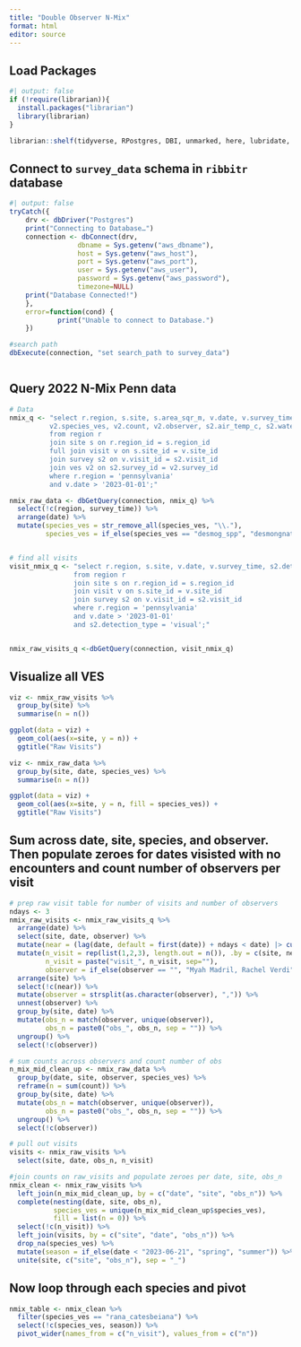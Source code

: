 ```yaml
---
title: "Double Observer N-Mix"
format: html
editor: source
---
```


## Load Packages

```r
#| output: false
if (!require(librarian)){
  install.packages("librarian")
  library(librarian)
}

librarian::shelf(tidyverse, RPostgres, DBI, unmarked, here, lubridate, tidyr)

```

## Connect to `survey_data` schema in `ribbitr` database
```r
#| output: false
tryCatch({
    drv <- dbDriver("Postgres")
    print("Connecting to Database…")
    connection <- dbConnect(drv,
                 dbname = Sys.getenv("aws_dbname"),
                 host = Sys.getenv("aws_host"),
                 port = Sys.getenv("aws_port"),
                 user = Sys.getenv("aws_user"),
                 password = Sys.getenv("aws_password"),
                 timezone=NULL)
    print("Database Connected!")
    },
    error=function(cond) {
            print("Unable to connect to Database.")
    })

#search path
dbExecute(connection, "set search_path to survey_data")



```

## Query 2022 N-Mix Penn data
```r

# Data
nmix_q <- "select r.region, s.site, s.area_sqr_m, v.date, v.survey_time, s2.duration_minutes, 
          v2.species_ves, v2.count, v2.observer, s2.air_temp_c, s2.water_temp_c, s2.wind, s2.sky, s2.relative_humidity_percent
          from region r
          join site s on r.region_id = s.region_id 
          full join visit v on s.site_id = v.site_id 
          join survey s2 on v.visit_id = s2.visit_id 
          join ves v2 on s2.survey_id = v2.survey_id
          where r.region = 'pennsylvania'
          and v.date > '2023-01-01';"

nmix_raw_data <- dbGetQuery(connection, nmix_q) %>% 
  select(!c(region, survey_time)) %>% 
  arrange(date) %>% 
  mutate(species_ves = str_remove_all(species_ves, "\\."),
         species_ves = if_else(species_ves == "desmog_spp", "desmongnathus_sp", species_ves))


# find all visits
visit_nmix_q <- "select r.region, s.site, v.date, v.survey_time, s2.detection_type, s2.observer
                from region r
                join site s on r.region_id = s.region_id 
                join visit v on s.site_id = v.site_id 
                join survey s2 on v.visit_id = s2.visit_id
                where r.region = 'pennsylvania'
                and v.date > '2023-01-01'
                and s2.detection_type = 'visual';"


nmix_raw_visits_q <-dbGetQuery(connection, visit_nmix_q) 


```

## Visualize all VES 
```r

viz <- nmix_raw_visits %>% 
  group_by(site) %>% 
  summarise(n = n())

ggplot(data = viz) +
  geom_col(aes(x=site, y = n)) +
  ggtitle("Raw Visits")

viz <- nmix_raw_data %>% 
  group_by(site, date, species_ves) %>% 
  summarise(n = n())

ggplot(data = viz) +
  geom_col(aes(x=site, y = n, fill = species_ves)) +
  ggtitle("Raw Visits")

```


## Sum across date, site, species, and observer. Then populate zeroes for dates visisted with no encounters and count number of observers per visit
```r

# prep raw visit table for number of visits and number of observers
ndays <- 3
nmix_raw_visits <- nmix_raw_visits_q %>% 
  arrange(date) %>% 
  select(site, date, observer) %>% 
  mutate(near = (lag(date, default = first(date)) + ndays < date) |> cumsum(), .by = site) %>%  
  mutate(n_visit = rep(list(1,2,3), length.out = n()), .by = c(site, near),
         n_visit = paste("visit_", n_visit, sep=""),
         observer = if_else(observer == "", "Myah Madril, Rachel Verdi", observer)) %>% 
  arrange(site) %>% 
  select(!c(near)) %>% 
  mutate(observer = strsplit(as.character(observer), ",")) %>%
  unnest(observer) %>% 
  group_by(site, date) %>% 
  mutate(obs_n = match(observer, unique(observer)),
         obs_n = paste0("obs_", obs_n, sep = "")) %>% 
  ungroup() %>% 
  select(!c(observer))

# sum counts across observers and count number of obs
n_mix_mid_clean_up <- nmix_raw_data %>% 
  group_by(date, site, observer, species_ves) %>% 
  reframe(n = sum(count)) %>% 
  group_by(site, date) %>% 
  mutate(obs_n = match(observer, unique(observer)),
         obs_n = paste0("obs_", obs_n, sep = "")) %>% 
  ungroup() %>% 
  select(!c(observer))

# pull out visits
visits <- nmix_raw_visits %>% 
  select(site, date, obs_n, n_visit)

#join counts on raw_visits and populate zeroes per date, site, obs_n
nmix_clean <- nmix_raw_visits %>% 
  left_join(n_mix_mid_clean_up, by = c("date", "site", "obs_n")) %>% 
  complete(nesting(date, site, obs_n), 
           species_ves = unique(n_mix_mid_clean_up$species_ves), 
           fill = list(n = 0)) %>% 
  select(!c(n_visit)) %>% 
  left_join(visits, by = c("site", "date", "obs_n")) %>% 
  drop_na(species_ves) %>% 
  mutate(season = if_else(date < "2023-06-21", "spring", "summer")) %>% 
  unite(site, c("site", "obs_n"), sep = "_")

```

## Now loop through each species and pivot 
```r

nmix_table <- nmix_clean %>% 
  filter(species_ves == "rana_catesbeiana") %>%
  select(!c(species_ves, season)) %>% 
  pivot_wider(names_from = c("n_visit"), values_from = c("n"))


```


